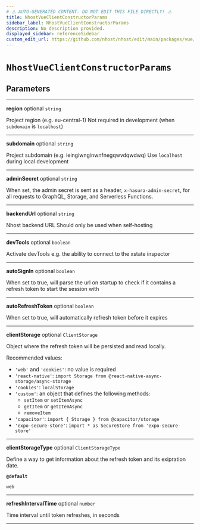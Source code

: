 ```yaml
---
# ⚠️ AUTO-GENERATED CONTENT. DO NOT EDIT THIS FILE DIRECTLY! ⚠️
title: NhostVueClientConstructorParams
sidebar_label: NhostVueClientConstructorParams
description: No description provided.
displayed_sidebar: referenceSidebar
custom_edit_url: https://github.com/nhost/nhost/edit/main/packages/vue/src/client.ts#L13
---
```


# `NhostVueClientConstructorParams`

## Parameters

---

**<span className="parameter-name">region</span>** <span className="optional-status">optional</span> `string`

Project region (e.g. eu-central-1)
Not required in development (when `subdomain` is `localhost`)

---

**<span className="parameter-name">subdomain</span>** <span className="optional-status">optional</span> `string`

Project subdomain (e.g. ieingiwnginwnfnegqwvdqwdwq)
Use `localhost` during local development

---

**<span className="parameter-name">adminSecret</span>** <span className="optional-status">optional</span> `string`

When set, the admin secret is sent as a header, `x-hasura-admin-secret`,
for all requests to GraphQL, Storage, and Serverless Functions.

---

**<span className="parameter-name">backendUrl</span>** <span className="optional-status">optional</span> `string`

Nhost backend URL
Should only be used when self-hosting

---

**<span className="parameter-name">devTools</span>** <span className="optional-status">optional</span> `boolean`

Activate devTools e.g. the ability to connect to the xstate inspector

---

**<span className="parameter-name">autoSignIn</span>** <span className="optional-status">optional</span> `boolean`

When set to true, will parse the url on startup to check if it contains a refresh token to start the session with

---

**<span className="parameter-name">autoRefreshToken</span>** <span className="optional-status">optional</span> `boolean`

When set to true, will automatically refresh token before it expires

---

**<span className="parameter-name">clientStorage</span>** <span className="optional-status">optional</span> `ClientStorage`

Object where the refresh token will be persisted and read locally.

Recommended values:

- `'web'` and `'cookies'`: no value is required
- `'react-native'`: `import Storage from @react-native-async-storage/async-storage`
- `'cookies'`: `localStorage`
- `'custom'`: an object that defines the following methods:
  - `setItem` or `setItemAsync`
  - `getItem` or `getItemAsync`
  - `removeItem`
- `'capacitor'`: `import { Storage } from @capacitor/storage`
- `'expo-secure-store'`: `import * as SecureStore from 'expo-secure-store'`

---

**<span className="parameter-name">clientStorageType</span>** <span className="optional-status">optional</span> `ClientStorageType`

Define a way to get information about the refresh token and its exipration date.

**`@default`**

`web`

---

**<span className="parameter-name">refreshIntervalTime</span>** <span className="optional-status">optional</span> `number`

Time interval until token refreshes, in seconds

---

